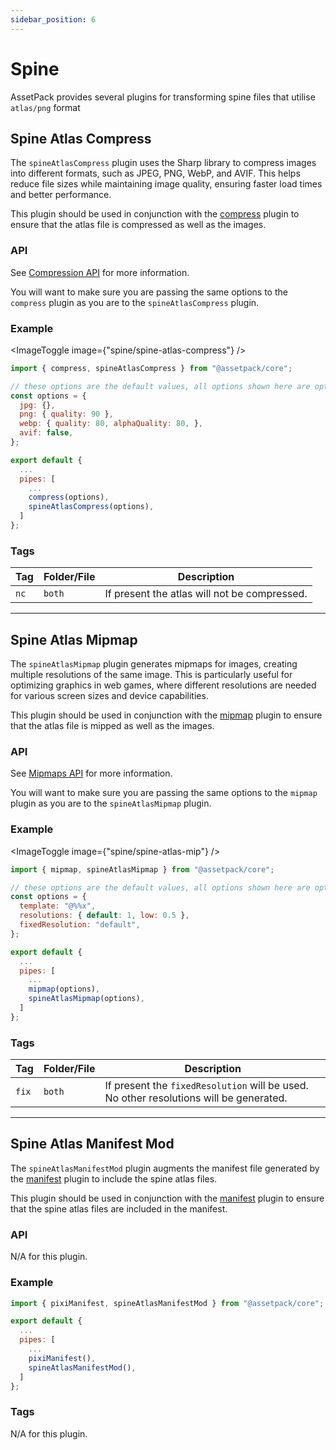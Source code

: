 ```yaml
---
sidebar_position: 6
---
```


# Spine

AssetPack provides several plugins for transforming spine files that utilise `atlas/png` format

## Spine Atlas Compress

The `spineAtlasCompress` plugin uses the Sharp library to compress images into different formats, such as JPEG, PNG, WebP, and AVIF. This helps reduce file sizes while maintaining image quality, ensuring faster load times and better performance.

This plugin should be used in conjunction with the [compress](/docs/guide/pipes/compress) plugin to ensure that the atlas file is compressed as well as the images.

### API

See [Compression API](/docs/guide/pipes/compress) for more information.

You will want to make sure you are passing the same options to the `compress` plugin as you are to the `spineAtlasCompress` plugin.

### Example

<ImageToggle image={"spine/spine-atlas-compress"} />

```js
import { compress, spineAtlasCompress } from "@assetpack/core";

// these options are the default values, all options shown here are optional
const options = {
  jpg: {},
  png: { quality: 90 },
  webp: { quality: 80, alphaQuality: 80, },
  avif: false,
};

export default {
  ...
  pipes: [
    ...
    compress(options),
    spineAtlasCompress(options),
  ]
};
```

### Tags

| Tag  | Folder/File | Description                                     |
| ---- | ----------- | ----------------------------------------------- |
| `nc` | `both`      | If present the atlas will not be compressed. |

---

## Spine Atlas Mipmap

The `spineAtlasMipmap` plugin generates mipmaps for images, creating multiple resolutions of the same image. This is particularly useful for optimizing graphics in web games, where different resolutions are needed for various screen sizes and device capabilities.

This plugin should be used in conjunction with the [mipmap](/docs/guide/pipes/mipmap) plugin to ensure that the atlas file is mipped as well as the images.

### API

See [Mipmaps API](/docs/guide/pipes/mipmap) for more information.

You will want to make sure you are passing the same options to the `mipmap` plugin as you are to the `spineAtlasMipmap` plugin.

### Example

<ImageToggle image={"spine/spine-atlas-mip"} />

```js
import { mipmap, spineAtlasMipmap } from "@assetpack/core";

// these options are the default values, all options shown here are optional
const options = {
  template: "@%%x",
  resolutions: { default: 1, low: 0.5 },
  fixedResolution: "default",
};

export default {
  ...
  pipes: [
    ...
    mipmap(options),
    spineAtlasMipmap(options),
  ]
};
```

### Tags

| Tag   | Folder/File | Description                                                                            |
| ----- | ------ | -------------------------------------------------------------------------------------- |
| `fix` | `both` | If present the `fixedResolution` will be used. No other resolutions will be generated. |

---

## Spine Atlas Manifest Mod

The `spineAtlasManifestMod` plugin augments the manifest file generated by the [manifest](/docs/guide/pipes/manifest) plugin to include the spine atlas files.

This plugin should be used in conjunction with the [manifest](/docs/guide/pipes/manifest) plugin to ensure that the spine atlas files are included in the manifest.

### API

N/A for this plugin.

### Example

```js
import { pixiManifest, spineAtlasManifestMod } from "@assetpack/core";

export default {
  ...
  pipes: [
    ...
    pixiManifest(),
    spineAtlasManifestMod(),
  ]
};
```

### Tags

N/A for this plugin.
